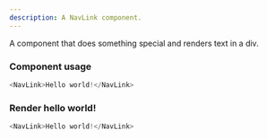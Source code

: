 ```yaml
---
description: A NavLink component.
---
```



A component that does something special and renders text in a div.

### Component usage
```js
<NavLink>Hello world!</NavLink>
```

### Render hello world!

```js live
<NavLink>Hello world!</NavLink>
```
